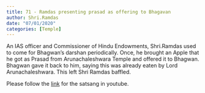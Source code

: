 ```yaml
---
title: 71 - Ramdas presenting prasad as offering to Bhagavan
author: Shri.Ramdas
date: "07/01/2020"
categories: [Temple]
---
```

An IAS officer and Commissioner of Hindu Endowments, Shri.Ramdas used to come for Bhagwan's darshan periodically.  Once, he brought an Apple that he got as Prasad from Arunachaleshwara Temple and offered it to Bhagwan. Bhagwan gave it back to him, saying this was already eaten by Lord Arunachaleshwara. This left Shri Ramdas baffled.
 
Please follow the [link](https://youtu.be/pw6zlcrN77A?si=KSjoBjADtunYS-NF) for the satsang in youtube.
